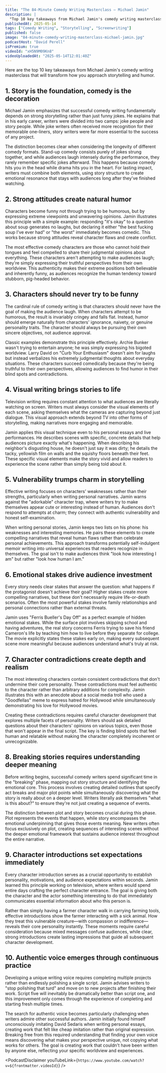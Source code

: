 ```yaml
---
title: "The 84-Minute Comedy Writing Masterclass — Michael Jamin"
description: |
  "Top 10 key takeaways from Michael Jamin's comedy writing masterclass that will transform how you approach storytelling and humor."
publishedAt: 2025-05-14
tags: ["Comedy Writing", "Storytelling", "Screenwriting"]
published: false
image: "84-minute-comedy-writing-masterclass-michael-jamin.jpg"
podcastHost: "David Perell"
isPremium: true
videoId: "xH5N9M09Kn8"
videoUploadedAt: "2025-05-14T12:01:40Z"
---
```



<PodcastSummaryPageLayout frontmatter={frontmatter}>
Here are the top 10 key takeaways from Michael Jamin's comedy writing masterclass that will transform how you approach storytelling and humor.

## 1. Story is the foundation, comedy is the decoration

Michael Jamin emphasizes that successful comedy writing fundamentally depends on strong storytelling rather than just funny jokes. He explains that in his early career, writers were divided into two camps: joke people and story people. While joke writers often received more recognition for their memorable one-liners, story writers were far more essential to the success of any project.

The distinction becomes clear when considering the longevity of different comedy formats. Stand-up comedy consists purely of jokes strung together, and while audiences laugh intensely during the performance, they rarely remember specific jokes afterward. This happens because comedy hits you in the head while drama hits you in the heart. For lasting impact, writers must combine both elements, using story structure to create emotional resonance that stays with audiences long after they've finished watching.

## 2. Strong attitudes create natural humor

Characters become funny not through trying to be humorous, but by expressing extreme viewpoints and unwavering opinions. Jamin illustrates this principle with a simple example: responding "it's okay" to a question about soup generates no laughs, but declaring it either "the best fucking soup I've ever had" or "the worst" immediately becomes comedic. This works because strong attitudes reveal character flaws and create conflict.

The most effective comedy characters are those who cannot hold their tongues and feel compelled to share their judgmental opinions about everything. These characters aren't attempting to make audiences laugh; they're simply expressing their truthful perspectives from their own worldview. This authenticity makes their extreme positions both believable and inherently funny, as audiences recognize the human tendency toward stubborn, pig-headed behavior.

## 3. Characters should never try to be funny

The cardinal rule of comedy writing is that characters should never have the goal of making the audience laugh. When characters attempt to be humorous, the result is invariably cringey and falls flat. Instead, humor should emerge naturally from characters' ignorance, naivety, or genuine personality traits. The character should always be pursuing their own sincere objectives, not audience approval.

Classic examples demonstrate this principle effectively. Archie Bunker wasn't trying to entertain anyone; he was simply expressing his bigoted worldview. Larry David on "Curb Your Enthusiasm" doesn't aim for laughs but instead verbalizes his extremely judgmental thoughts about everyday situations. These characters succeed comedically because they're being truthful to their own perspectives, allowing audiences to find humor in their blind spots and contradictions.

## 4. Visual writing brings stories to life

Television writing requires constant attention to what audiences are literally watching on screen. Writers must always consider the visual elements of each scene, asking themselves what the cameras are capturing beyond just dialogue. This visual approach extends beyond TV into other forms of storytelling, making narratives more engaging and memorable.

Jamin applies this visual technique even to his personal essays and live performances. He describes scenes with specific, concrete details that help audiences picture exactly what's happening. When describing his neighbor's disgusting house, he doesn't just say it was dirty; he details the tacky, yellowish film on walls and the squishy floors beneath their feet. These specific visual elements make the story vivid and allow readers to experience the scene rather than simply being told about it.

## 5. Vulnerability trumps charm in storytelling

Effective writing focuses on characters' weaknesses rather than their strengths, particularly when writing personal narratives. Jamin warns against the "adorkable" character trap, where writers try to make themselves appear cute or interesting instead of human. Audiences don't respond to attempts at charm; they connect with authentic vulnerability and honest self-examination.

When writing personal stories, Jamin keeps two lists on his phone: his weaknesses and interesting memories. He pairs these elements to create compelling narratives that reveal human flaws rather than celebrate personal achievements. This approach transforms potentially self-indulgent memoir writing into universal experiences that readers recognize in themselves. The goal isn't to make audiences think "look how interesting I am" but rather "look how human I am."

## 6. Emotional stakes drive audience investment

Every story needs clear stakes that answer the question: what happens if the protagonist doesn't achieve their goal? Higher stakes create more compelling narratives, but these don't necessarily require life-or-death scenarios. Often the most powerful stakes involve family relationships and personal connections rather than external threats.

Jamin uses "Ferris Bueller's Day Off" as a perfect example of hidden emotional stakes. While the surface plot involves skipping school and having adventures, the real story concerns Ferris trying to save his friend Cameron's life by teaching him how to live before they separate for college. The movie explicitly states these stakes early on, making every subsequent scene more meaningful because audiences understand what's truly at risk.

## 7. Character contradictions create depth and realism

The most interesting characters contain consistent contradictions that don't undermine their core personality. These contradictions must feel authentic to the character rather than arbitrary additions for complexity. Jamin illustrates this with an anecdote about a social media troll who used a "Goodfellas" meme to express hatred for Hollywood while simultaneously demonstrating his love for Hollywood movies.

Creating these contradictions requires careful character development that explores multiple facets of personality. Writers should ask detailed questions about their characters' opinions on various topics, even those that won't appear in the final script. The key is finding blind spots that feel human and relatable without making the character completely incoherent or unrecognizable.

## 8. Breaking stories requires understanding deeper meaning

Before writing begins, successful comedy writers spend significant time in the "breaking" phase, mapping out story structure and identifying the emotional core. This process involves creating detailed outlines that specify act breaks and major plot points while simultaneously discovering what the story is really about on a deeper level. Writers literally ask themselves "what is this about?" to ensure they're not just creating a sequence of events.

The distinction between plot and story becomes crucial during this phase. Plot represents the events that happen, while story encompasses the emotional underpinning that gives those events meaning. New writers often focus exclusively on plot, creating sequences of interesting scenes without the deeper emotional framework that sustains audience interest throughout the entire narrative.

## 9. Character introductions set expectations immediately

Every character introduction serves as a crucial opportunity to establish personality, motivations, and audience expectations within seconds. Jamin learned this principle working on television, where writers would spend entire days crafting the perfect character entrance. The goal is giving both the character and the actor something interesting to do that immediately communicates essential information about who this person is.

Rather than simply having a farmer character walk in carrying farming tools, effective introductions show the farmer interacting with a sick animal. How they treat this vulnerable creature—with compassion or indifference—reveals their core personality instantly. These moments require careful consideration because mixed messages confuse audiences, while clear, strong introductions create lasting impressions that guide all subsequent character development.

## 10. Authentic voice emerges through continuous practice

Developing a unique writing voice requires completing multiple projects rather than endlessly polishing a single script. Jamin advises writers to "stop polishing that turd" and move on to new projects after finishing their work. Script five will inevitably be dramatically better than script one, and this improvement only comes through the experience of completing and starting fresh multiple times.

The search for authentic voice becomes particularly challenging when writers admire other successful authors. Jamin initially found himself unconsciously imitating David Sedaris when writing personal essays, creating work that felt like cheap imitation rather than original expression. Breaking free from this required understanding that finding your own voice means discovering what makes your perspective unique, not copying what works for others. The goal is creating work that couldn't have been written by anyone else, reflecting your specific worldview and experiences.

<PodcastDisclaimer
  youTubeLink={`https://www.youtube.com/watch?v=${frontmatter.videoId}`}
/>

</PodcastSummaryPageLayout>
